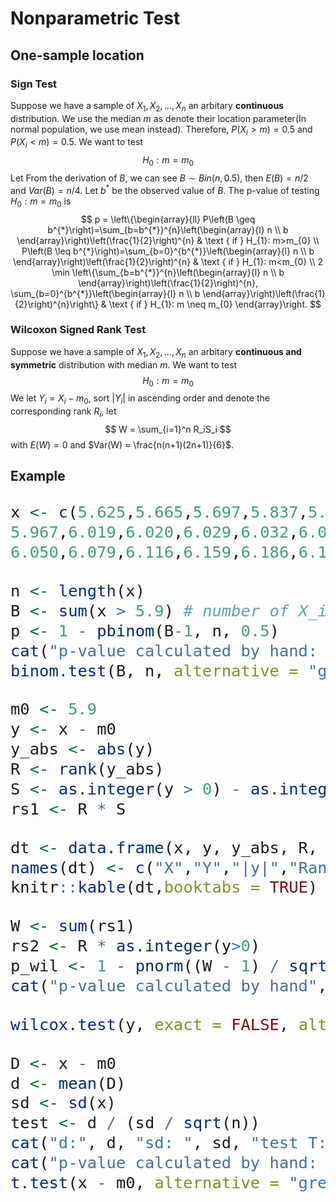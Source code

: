 # Nonparametric Test

## One-sample location

### Sign Test

Suppose we have a sample of $X_1,X_2,...,X_n$ an arbitary **continuous** distribution. We use the median $m$ as denote their location parameter(In normal population, we use mean instead). Therefore, $P(X_i>m) = 0.5$ and $P(X_i<m) = 0.5$. We want to test
$$
H_0: m =m_0
$$
Let 
\begin{align}
Y_i &= \begin{cases} 1, X_i-m_0>0 \\
0, X_i-m_0<0
\end{cases}
B &= \sum_{i=1}^n Y_i
\end{align}
From the derivation of $B$, we can see $B\sim Bin(n,0.5)$, then $E(B) = n/2$ and $Var(B) = n/4$. Let $b^*$ be the observed value of $B$. The p-value of testing $H_0:m=m_0$ is 
$$
p = 
\left\{\begin{array}{ll}
P\left(B \geq b^{*}\right)=\sum_{b=b^{*}}^{n}\left(\begin{array}{l}
n \\
b
\end{array}\right)\left(\frac{1}{2}\right)^{n} & \text { if } H_{1}: m>m_{0} \\
P\left(B \leq b^{*}\right)=\sum_{b=0}^{b^{*}}\left(\begin{array}{l}
n \\
b
\end{array}\right)\left(\frac{1}{2}\right)^{n} & \text { if } H_{1}: m<m_{0} \\
2 \min \left\{\sum_{b=b^{*}}^{n}\left(\begin{array}{l}
n \\
b
\end{array}\right)\left(\frac{1}{2}\right)^{n}, \sum_{b=0}^{b^{*}}\left(\begin{array}{l}
n \\
b
\end{array}\right)\left(\frac{1}{2}\right)^{n}\right\} & \text { if } H_{1}: m \neq m_{0}
\end{array}\right.
$$

### Wilcoxon Signed Rank Test

Suppose we have a sample of $X_1,X_2,...,X_n$ an arbitary **continuous and symmetric**  distribution with median $m$. We want to test 
$$
H_0:m=m_0
$$
We let $Y_i = X_i-m_0$, sort $|Y_i|$ in ascending order and denote the corresponding rank $R_i$, let 
\begin{equation}
S_i = \begin{cases} 1, Y_i>0,\\
-1, Y_i < 0
\end{cases}
\end{equation}
$$
W = \sum_{i=1}^n R_iS_i
$$
with $E(W) = 0$ and $Var(W) = \frac{n(n+1)(2n+1)}{6}$.

## Example 

<div style="font-size: 30px">
```r
x <- c(5.625,5.665,5.697,5.837,5.863,5.870,5.878,5.884,5.908,
5.967,6.019,6.020,6.029,6.032,6.037,6.045,6.049,6.387, 
6.050,6.079,6.116,6.159,6.186,6.199,6.307)

n <- length(x)
B <- sum(x > 5.9) # number of X_i greater than m_0 = 5.9
p <- 1 - pbinom(B-1, n, 0.5)
cat("p-value calculated by hand: ", p)
binom.test(B, n, alternative = "greater")
```

```r
m0 <- 5.9
y <- x - m0
y_abs <- abs(y)
R <- rank(y_abs)
S <- as.integer(y > 0) - as.integer(y < 0)
rs1 <- R * S

dt <- data.frame(x, y, y_abs, R, S, rs1)
names(dt) <- c("X","Y","|y|","Rank of |y|","sign","sign x Rank")
knitr::kable(dt,booktabs = TRUE)

W <- sum(rs1)
rs2 <- R * as.integer(y>0)
p_wil <- 1 - pnorm((W - 1) / sqrt(n * (n + 1) * (2 * n + 1) / 6))
cat("p-value calculated by hand", p_wil)

wilcox.test(y, exact = FALSE, alternative = "greater")
```

```r
D <- x - m0
d <- mean(D)
sd <- sd(x)
test <- d / (sd / sqrt(n))
cat("d:", d, "sd: ", sd, "test T: ", test, "\n")
cat("p-value calculated by hand: ", 1 - pt(test, 24))
t.test(x - m0, alternative = "greater")
```
</div>